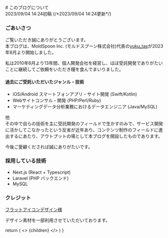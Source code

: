 
<div className="mt-12">
# このブログについて
</div>

<div className="mb-12 flex">
<span className="font-bold text-sm text-gray-500 mr-5"><i class="ri-map-pin-time-line"></i>2023/09/04 14:24初稿</span>
{/*<span className="font-bold text-sm text-gray-500 "><i class="ri-map-pin-time-line"></i>2023/09/04 14:24更新</span>*/}
</div>

### ごあいさつ

<div className="w-1/2 sm:w-1/4 lg:w-1/5">
<MdxImage image="yuku_tas.jpeg" alt="yuku_tas アイコン" width="100" height="100" />
</div>

ご覧いただき誠にありがとうございます。
<br />
本ブログは、MoldSpoon Inc. (モルドスプーン株式会社)代表の[yuku_tas](https://twitter.com/yuku_tas)が2023年8月より開始しました。

私は2010年6月より13年間、個人開発会社を経営し、ほぼ受託開発でありがたいことに継続してご依頼をいただき糧を食んでまいりました。

#### 過去にご受託いただいたジャンル・技術

- iOS/Android スマートフォンアプリ・サイト開発 (Swift/Kotlin)
- Webサイトコンサル・開発 (PHP/Perl/Ruby)
- マーケティングデータ分析業務におけるデータエンジニア (Java/MySQL)

他
<br />
その中で自らの技術を主に受託開発のフィールドで生かすのみで、サービス開発に活かしてこなかったという反省が近年あり、コンテンツ制作のフィールドに進出するにあたり、アウトプットの場として本ブログを開設したものであります。

今後ご愛顧くだされば誠にありがたいです。

### 採用している技術

- Next.js (React + Typescript)
- Laravel (PHP バックエンド)
- MySQL

### クレジット

[フラットアイコンデザイン様](http://flat-icon-design.com/?page_id=41)

デザイン素材を一部利用させていただいております。

  return (
    <Layout>
      <>
        {children}
      </>
      <style jsx>{`
      td {
        border : 1px solid #ccc;
        padding: 10px;
      `}
    </style>
    </Layout>
  )
}

